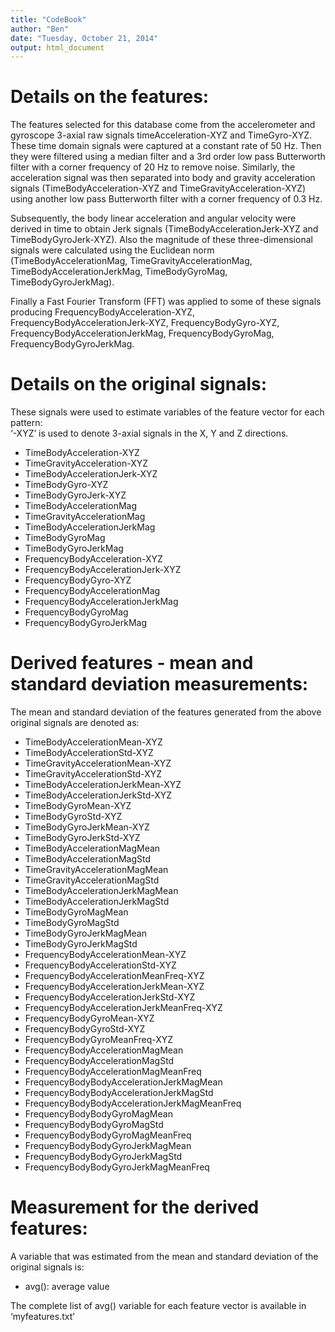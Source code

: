 ```yaml
---
title: "CodeBook"
author: "Ben"
date: "Tuesday, October 21, 2014"
output: html_document
---
```

Details on the features:
=========================================
The features selected for this database come from the accelerometer and gyroscope 3-axial raw signals timeAcceleration-XYZ and TimeGyro-XYZ. These time domain signals were captured at a constant rate of 50 Hz. Then they were filtered using a median filter and a 3rd order low pass Butterworth filter with a corner frequency of 20 Hz to remove noise. Similarly, the acceleration signal was then separated into body and gravity acceleration signals (TimeBodyAcceleration-XYZ and TimeGravityAcceleration-XYZ) using another low pass Butterworth filter with a corner frequency of 0.3 Hz. 

Subsequently, the body linear acceleration and angular velocity were derived in time to obtain Jerk signals (TimeBodyAccelerationJerk-XYZ and TimeBodyGyroJerk-XYZ). Also the magnitude of these three-dimensional signals were calculated using the Euclidean norm (TimeBodyAccelerationMag, TimeGravityAccelerationMag, TimeBodyAccelerationJerkMag, TimeBodyGyroMag, TimeBodyGyroJerkMag). 

Finally a Fast Fourier Transform (FFT) was applied to some of these signals producing FrequencyBodyAcceleration-XYZ, FrequencyBodyAccelerationJerk-XYZ, FrequencyBodyGyro-XYZ, FrequencyBodyAccelerationJerkMag, FrequencyBodyGyroMag, FrequencyBodyGyroJerkMag.

Details on the original signals:
=========================================
These signals were used to estimate variables of the feature vector for each pattern:  
'-XYZ' is used to denote 3-axial signals in the X, Y and Z directions.

- TimeBodyAcceleration-XYZ
- TimeGravityAcceleration-XYZ
- TimeBodyAccelerationJerk-XYZ
- TimeBodyGyro-XYZ
- TimeBodyGyroJerk-XYZ
- TimeBodyAccelerationMag
- TimeGravityAccelerationMag
- TimeBodyAccelerationJerkMag
- TimeBodyGyroMag
- TimeBodyGyroJerkMag
- FrequencyBodyAcceleration-XYZ
- FrequencyBodyAccelerationJerk-XYZ
- FrequencyBodyGyro-XYZ
- FrequencyBodyAccelerationMag
- FrequencyBodyAccelerationJerkMag
- FrequencyBodyGyroMag
- FrequencyBodyGyroJerkMag

Derived features - mean and standard deviation measurements:
=========================================
The mean and standard deviation of the features generated from the above original signals are denoted as:

- TimeBodyAccelerationMean-XYZ
-	TimeBodyAccelerationStd-XYZ
-	TimeGravityAccelerationMean-XYZ
-	TimeGravityAccelerationStd-XYZ
-	TimeBodyAccelerationJerkMean-XYZ
-	TimeBodyAccelerationJerkStd-XYZ
-	TimeBodyGyroMean-XYZ
-	TimeBodyGyroStd-XYZ
-	TimeBodyGyroJerkMean-XYZ
-	TimeBodyGyroJerkStd-XYZ
-	TimeBodyAccelerationMagMean
-	TimeBodyAccelerationMagStd
-	TimeGravityAccelerationMagMean
-	TimeGravityAccelerationMagStd
-	TimeBodyAccelerationJerkMagMean
-	TimeBodyAccelerationJerkMagStd
-	TimeBodyGyroMagMean
-	TimeBodyGyroMagStd
-	TimeBodyGyroJerkMagMean
-	TimeBodyGyroJerkMagStd
-	FrequencyBodyAccelerationMean-XYZ
-	FrequencyBodyAccelerationStd-XYZ
-	FrequencyBodyAccelerationMeanFreq-XYZ
-	FrequencyBodyAccelerationJerkMean-XYZ
-	FrequencyBodyAccelerationJerkStd-XYZ
-	FrequencyBodyAccelerationJerkMeanFreq-XYZ
-	FrequencyBodyGyroMean-XYZ
-	FrequencyBodyGyroStd-XYZ
-	FrequencyBodyGyroMeanFreq-XYZ
-	FrequencyBodyAccelerationMagMean
-	FrequencyBodyAccelerationMagStd
-	FrequencyBodyAccelerationMagMeanFreq
-	FrequencyBodyBodyAccelerationJerkMagMean
-	FrequencyBodyBodyAccelerationJerkMagStd
-	FrequencyBodyBodyAccelerationJerkMagMeanFreq
-	FrequencyBodyBodyGyroMagMean
-	FrequencyBodyBodyGyroMagStd
-	FrequencyBodyBodyGyroMagMeanFreq
-	FrequencyBodyBodyGyroJerkMagMean
-	FrequencyBodyBodyGyroJerkMagStd
-	FrequencyBodyBodyGyroJerkMagMeanFreq

Measurement for the derived features:
=========================================
A variable that was estimated from the mean and standard deviation of the original signals is: 

- avg(): average value


The complete list of avg() variable for each feature vector is available in 'myfeatures.txt'
